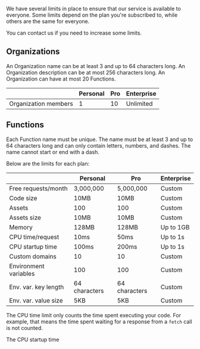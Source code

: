We have several limits in place to ensure that our service is available to everyone. Some limits depend on the plan you're subscribed to, while others are the same for everyone.

You can contact us if you need to increase some limits.

## Organizations

An Organization name can be at least 3 and up to 64 characters long. An Organization description can be at most 256 characters long. An Organization can have at most 20 Functions.

|                      | Personal | Pro | Enterprise |
| -------------------- | -------- | --- | ---------- |
| Organization members | 1        | 10  | Unlimited  |

## Functions

Each Function name must be unique. The name must be at least 3 and up to 64 characters long and can only contain letters, numbers, and dashes. The name cannot start or end with a dash.

Below are the limits for each plan:

|                       | Personal      | Pro           | Enterprise |
| --------------------- | ------------- | ------------- | ---------- |
| Free requests/month   | 3,000,000     | 5,000,000     | Custom     |
| Code size             | 10MB          | 10MB          | Custom     |
| Assets                | 100           | 100           | Custom     |
| Assets size           | 10MB          | 10MB          | Custom     |
| Memory                | 128MB         | 128MB         | Up to 1GB  |
| CPU time/request      | 10ms          | 50ms          | Up to 1s   |
| CPU startup time      | 100ms         | 200ms         | Up to 1s   |
| Custom domains        | 10            | 10            | Custom     |
| Environment variables | 100           | 100           | Custom     |
| Env. var. key length  | 64 characters | 64 characters | Custom     |
| Env. var. value size  | 5KB           | 5KB           | Custom     |

The CPU time limit only counts the time spent executing your code. For example, that means the time spent waiting for a response from a `fetch` call is not counted.

The CPU startup time
